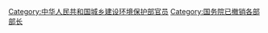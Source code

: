 [[Category:中华人民共和国城乡建设环境保护部官员|Category:中华人民共和国城乡建设环境保护部官员]]
[[Category:国务院已撤销各部部长|Category:国务院已撤销各部部长]]